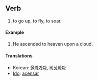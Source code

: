 ==Verb==
# to go up, to fly, to soar.

====Example====
# He ascended to heaven upon a cloud.

====Translations====
*Korean: [[올라가다]], [[비상하다]]
*[[Ido]]: [[acensar]]
